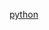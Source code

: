 {{userbox-level
| level = 1a
| id    = [[Python|py]]
| info  = 这个用户'''[[:Category:Python-1 使用者|會用]][[:Category:Python 使用者|Python]]'''。
| usercategory  = Python-1 使用者
| nocat = {{{nocat|}}}
}}
<noinclude>

[[Category:程式用戶框模板|python]]
</noinclude>